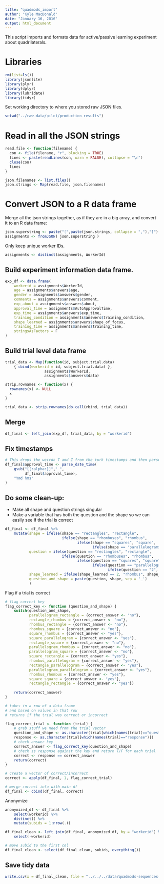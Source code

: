 ```yaml
---
title: "quadmods_import"
author: "Kyle MacDonald"
date: "January 16, 2016"
output: html_document
---
```


This script imports and formats data for active/passive learning experiment
about quadrilaterals. 

# Libraries

```r
rm(list=ls())
library(jsonlite)
library(plyr)
library(dplyr)
library(lubridate)
library(tidyr)
```

Set working directory to where you stored raw JSON files.

```r
setwd("../raw-data/pilot/production-results")
```

# Read in all the JSON strings

```r
read.file <- function(filename) {
  con <- file(filename, "r", blocking = TRUE)
  lines <- paste(readLines(con, warn = FALSE), collapse = "\n")
  close(con)
  lines
}

json.filenames <- list.files()
json.strings <- Map(read.file, json.filenames)
```

# Convert JSON to a R data frame

Merge all the json strings together, as if they are in a big array, and convert it to an R data frame:

```r
json.superstring <- paste("[",paste(json.strings, collapse = ","),"]")
assignments <- fromJSON( json.superstring )
```

Only keep unique worker IDs.

```r
assignments <- distinct(assignments, WorkerId)
```

## Build experiment information data frame.

```r
exp_df <- data.frame(
    workerid = assignments$WorkerId, 
    age = assignments$answers$age,
    gender = assignments$answers$gender,
    comments = assignments$answers$comment,
    exp_about = assignments$answers$about,
    approval_time = assignments$AutoApprovalTime,
    exp_time = assignments$answers$exp_time,
    training_condition = assignments$answers$training_condition,
    shape_learned = assignments$answers$shape_of_focus,
    training_time = assignments$answers$training_time,
    stringsAsFactors = F
)
```

## Build trial level data frame

```r
trial_data <- Map(function(id, subject.trial.data) 
    { cbind(workerid = id, subject.trial.data) },
                  assignments$WorkerId,
                  assignments$answers$data)

```

```r
strip.rownames <- function(x) {
  rownames(x) <- NULL
  x
}

trial_data <- strip.rownames(do.call(rbind, trial_data))
```

## Merge

```r
df_final <- left_join(exp_df, trial_data, by = "workerid")
```

## Fix timestamps

```r
# This drops the weirdo T and Z from the turk timestamps and then parses them into seconds time 0 (some UTC standard)
df_final$approval_time <- parse_date_time(
    gsub("[[:alpha:]]"," ", 
         df_final$approval_time),
    "Ymd hms"
)
```

## Do some clean-up:

- Make all shape and question strings singular
- Make a variable that has both the question and the shape so we can easily see if the trial is correct

```r
df_final <- df_final %>% 
    mutate(shape = ifelse(shape == "rectangles", "rectangle", 
                          ifelse(shape == "rhombuses", "rhombus", 
                                 ifelse(shape == "squares", "square",
                                        ifelse(shape == "parallelograms", "parallelogram", shape)))),
           question = ifelse(question == "rectangles", "rectangle", 
                          ifelse(question == "rhombuses", "rhombus", 
                                 ifelse(question == "squares", "square",
                                        ifelse(question == "parallelograms", "parallelogram", 
                                               ifelse(question == "2", "rhombus", question))))),
           shape_learned = ifelse(shape_learned == 2, "rhombus", shape_learned),
           question_and_shape = paste(question, shape, sep = '_')
           )
```

Flag if a trial is correct

```r
# flag correct key
flag_correct_key <- function (question_and_shape) {
    switch(question_and_shape,
           parallelogram_rectangle = {correct_answer <- "no"},
           rectangle_rhombus = {correct_answer <- "no"},
           rhombus_rectangle = {correct_answer <- "no"},
           rhombus_square = {correct_answer <- "no"},
           square_rhombus = {correct_answer <- "yes"},
           square_parallelogram = {correct_answer <- "yes"},
           rectangle_square = {correct_answer <- "no"},
           parallelogram_rhombus = {correct_answer <- "no"},
           parallelogram_square = {correct_answer <- "no"},
           square_rectangle = {correct_answer <- "yes"},
           rhombus_parallelogram = {correct_answer <- "yes"},
           rectangle_parallelogram = {correct_answer <- "yes"},
           parallelogram_parallelogram = {correct_answer <- "yes"},
           rhombus_rhombus = {correct_answer <- "yes"},
           square_square = {correct_answer <- "yes"},
           rectangle_rectangle = {correct_answer <- "yes"})
    
    return(correct_answer)
}

# takes in a row of a data frame
# and based on values in that row
# returns if the trial was correct or incorrect

flag_correct_trial <- function (trial) {
    # grab stuff we need from the trial vector
    question_and_shape <- as.character(trial[which(names(trial)=="question_and_shape")])
    response <- as.character(trial[which(names(trial)=="response")])
    # check answer key
    correct_answer <- flag_correct_key(question_and_shape)
    # check ss response against the key and return T/F for each trial
    correct <- response == correct_answer
    return(correct)
}

# create a vector of correct/incorrect
correct <- apply(df_final, 1, flag_correct_trial)

# merge correct info with main df
df_final <- cbind(df_final, correct)
```

Anonymize

```r
anonymized_df <- df_final %>% 
    select(workerid) %>% 
    distinct() %>% 
    mutate(subids = 1:nrow(.))

df_final_clean <- left_join(df_final, anonymized_df, by = "workerid") %>% 
    select(-workerid)

# move subid to the first col
df_final_clean <- select(df_final_clean, subids, everything())
```

## Save tidy data 

```r
write.csv(x = df_final_clean, file = "../../../data/quadmods-sequences-1.csv", row.names=F)
```
